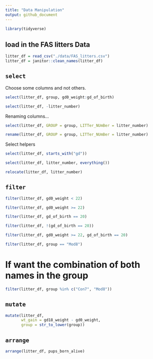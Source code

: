 ```yaml
---
title: "Data Manipulation"
output: github_document
---
```


```r
library(tidyverse)
```

## load in the FAS litters Data

```r
litter_df = read_csv("./data/FAS_litters.csv")
litter_df = janitor::clean_names(litter_df)
```

## `select`

Choose some columns and not others.

```r
select(litter_df, group, gd0_weight:gd_of_birth)
```

```r
select(litter_df, -litter_number)
```

Renaming columns...

```r
select(litter_df, GROUP = group, LITTer_NUmBer = litter_number)
```

```r
rename(litter_df, GROUP = group, LITTer_NUmBer = litter_number)
```

Select helpers

```r
select(litter_df, starts_with("gd"))
```

```r
select(litter_df, litter_number, everything())
```

```r
relocate(litter_df, litter_number)
```

## `filter`

```r
filter(litter_df, gd0_weight < 22)
```

```r
filter(litter_df, gd0_weight >= 22)
```

```r
filter(litter_df, gd_of_birth == 20)
```

```r
filter(litter_df, !(gd_of_birth == 20))
```

```r
filter(litter_df, gd0_weight >= 22, gd_of_birth == 20)
```

```r
filter(litter_df, group == "Mod8")
```

# If want the combination of both names in the group
```r
filter(litter_df, group %in% c("Con7", "Mod8"))
```

## `mutate`

```r
mutate(litter_df, 
       wt_gain = gd18_weight - gd0_weight,
       group = str_to_lower(group))
```

## `arrange`

```r
arrange(litter_df, pups_born_alive)
```


